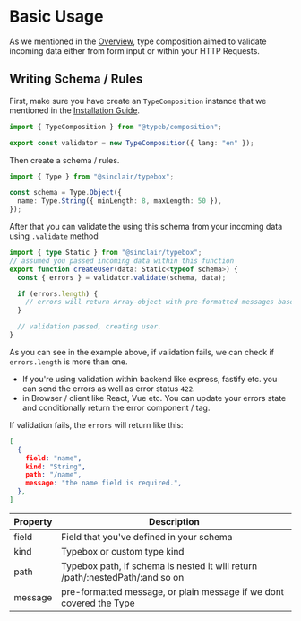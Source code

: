 # Basic Usage

As we mentioned in the [Overview](/docs), type composition aimed to validate incoming data either from form input or within your HTTP Requests.

## Writing Schema / Rules

First, make sure you have create an `TypeComposition` instance that we mentioned in the [Installation Guide](/docs/installation).

```ts
import { TypeComposition } from "@typeb/composition";

export const validator = new TypeComposition({ lang: "en" });
```

Then create a schema / rules.

```ts
import { Type } from "@sinclair/typebox";

const schema = Type.Object({
  name: Type.String({ minLength: 8, maxLength: 50 }),
});
```

After that you can validate the using this schema from your incoming data using `.validate` method

```ts
import { type Static } from "@sinclair/typebox";
// assumed you passed incoming data within this function
export function createUser(data: Static<typeof schema>) {
  const { errors } = validator.validate(schema, data);

  if (errors.length) {
    // errors will return Array-object with pre-formatted messages based on your `TypeComposition` options
  }

  // validation passed, creating user.
}
```

As you can see in the example above, if validation fails, we can check if `errors.length` is more than one.
- If you're using validation within backend like express, fastify etc. you can send the errors as well as error status `422`.
- in Browser / client like React, Vue etc. You can update your errors state and conditionally return the error component / tag.

If validation fails, the `errors` will return like this:

```json
[
  {
    field: "name",
    kind: "String",
    path: "/name",
    message: "the name field is required.",
  },
]
```

| Property  | Description |
| ------------- | ------------- |
| field  | Field that you've defined in your schema  |
| kind  | Typebox or custom type kind |
| path  | Typebox path, if schema is nested it will return /path/:nestedPath/:and so on  |
| message | pre-formatted message, or plain message if we dont covered the Type |
